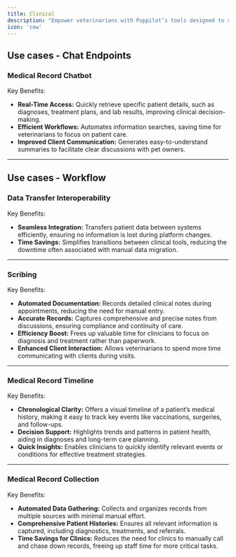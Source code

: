 ```yaml
---
title: Clinical
description: "Empower veterinarians with Puppilot’s tools designed to streamline clinical workflows, enhance patient care, and reduce administrative burdens. From real-time medical record assistance to automated scribing, our solutions optimize efficiency, accuracy, and decision-making in clinical practice."
icon: 'cow'
---
```



## Use cases - Chat Endpoints

### Medical Record Chatbot

Key Benefits:

- **Real-Time Access:** Quickly retrieve specific patient details, such as diagnoses, treatment plans, and lab results, improving clinical decision-making.  
- **Efficient Workflows:** Automates information searches, saving time for veterinarians to focus on patient care.  
- **Improved Client Communication:** Generates easy-to-understand summaries to facilitate clear discussions with pet owners.  

---

## Use cases - Workflow

### Data Transfer Interoperability

Key Benefits:

- **Seamless Integration:** Transfers patient data between systems efficiently, ensuring no information is lost during platform changes.  
- **Time Savings:** Simplifies transitions between clinical tools, reducing the downtime often associated with manual data migration.  

---

### Scribing

Key Benefits:

- **Automated Documentation:** Records detailed clinical notes during appointments, reducing the need for manual entry.  
- **Accurate Records:** Captures comprehensive and precise notes from discussions, ensuring compliance and continuity of care.  
- **Efficiency Boost:** Frees up valuable time for clinicians to focus on diagnosis and treatment rather than paperwork.  
- **Enhanced Client Interaction:** Allows veterinarians to spend more time communicating with clients during visits.  

---

### Medical Record Timeline

Key Benefits:

- **Chronological Clarity:** Offers a visual timeline of a patient’s medical history, making it easy to track key events like vaccinations, surgeries, and follow-ups.  
- **Decision Support:** Highlights trends and patterns in patient health, aiding in diagnoses and long-term care planning.  
- **Quick Insights:** Enables clinicians to quickly identify relevant events or conditions for effective treatment strategies.  

---

### Medical Record Collection

Key Benefits:

- **Automated Data Gathering:** Collects and organizes records from multiple sources with minimal manual effort.  
- **Comprehensive Patient Histories:** Ensures all relevant information is captured, including diagnostics, treatments, and referrals.  
- **Time Savings for Clinics:** Reduces the need for clinics to manually call and chase down records, freeing up staff time for more critical tasks.  
